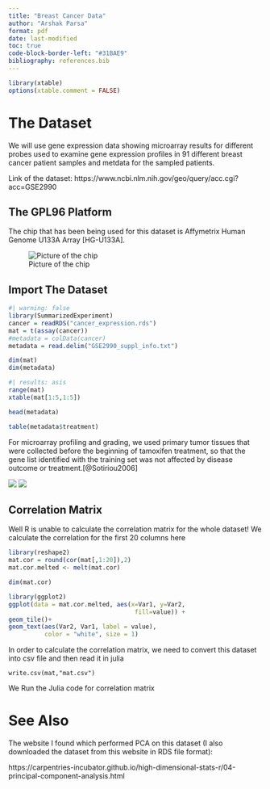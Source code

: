 ```yaml
---
title: "Breast Cancer Data"
author: "Arshak Parsa"
format: pdf
date: last-modified
toc: true
code-block-border-left: "#31BAE9"
bibliography: references.bib
---
```


```r
library(xtable)
options(xtable.comment = FALSE)
```

# The Dataset

We will use gene expression data showing microarray results for different probes used to examine gene expression profiles in 91 different breast cancer patient samples and metdata for the sampled patients.

Link of the dataset: https://www.ncbi.nlm.nih.gov/geo/query/acc.cgi?acc=GSE2990

## The GPL96 Platform

The chip that has been being used for this dataset is Affymetrix Human Genome U133A Array \[HG-U133A\].

![Picture of the chip](Images/U133A.jpeg)

## Import The Dataset

```r
#| warning: false
library(SummarizedExperiment)
cancer = readRDS("cancer_expression.rds")
mat = t(assay(cancer))
#metadata = colData(cancer)
metadata = read.delim("GSE2990_suppl_info.txt")
```

```r
dim(mat)
dim(metadata)
```

```r
#| results: asis
range(mat)
xtable(mat[1:5,1:5])
```

```r
head(metadata)
```

```r
table(metadata$treatment)
```

For microarray profiling and grading, we used primary tumor tissues that were collected before the beginning of tamoxifen treatment, so that the gene list identified with the training set was not affected by disease outcome or treatment.[@Sotiriou2006]

![](Images/Tamoxifen2DACS.svg.png)
![](Images/tamoxifen.jpeg)

## Correlation Matrix

Well R is unable to calculate the correlation matrix for the whole dataset! We calculate the correlation for the first 20 columns here

```r
library(reshape2)
mat.cor = round(cor(mat[,1:20]),2)
mat.cor.melted <- melt(mat.cor)

dim(mat.cor)

library(ggplot2)
ggplot(data = mat.cor.melted, aes(x=Var1, y=Var2,
                                   fill=value)) + 
geom_tile()+
geom_text(aes(Var2, Var1, label = value), 
          color = "white", size = 1)
```

In order to calculate the correlation matrix, we need to convert this dataset into csv file and then read it in julia

```         
write.csv(mat,"mat.csv")
```

We Run the Julia code for correlation matrix

# See Also

The website I found which performed PCA on this dataset (I also downloaded the dataset from this website in RDS file format):

https://carpentries-incubator.github.io/high-dimensional-stats-r/04-principal-component-analysis.html

